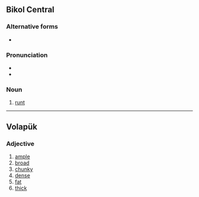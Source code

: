==Bikol Central==

===Alternative forms===
* {{alter|bcl|bigit}}

===Pronunciation===
* {{hyph|bcl|bi|gik}}
* {{bcl-IPA|bigík}}

===Noun===
{{head|bcl|noun|head=bigík}}

# [[runt]] {{gloss|of small animals or fowl}}

----

==Volapük==

===Adjective===
{{head|vo|adjective}}

# [[ample]]
# [[broad]]
# [[chunky]]
# [[dense]]
# [[fat]]
# [[thick]]